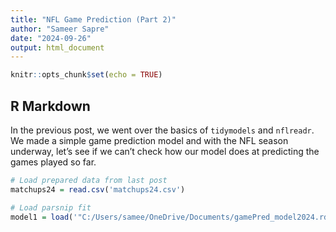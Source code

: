 ```yaml
---
title: "NFL Game Prediction (Part 2)"
author: "Sameer Sapre"
date: "2024-09-26"
output: html_document
---
```


```r
knitr::opts_chunk$set(echo = TRUE)
```

## R Markdown

In the previous post, we went over the basics of `tidymodels` and `nflreadr`. We made a simple game prediction model and with the NFL season underway, let's see if we can't check how our model does at predicting the games played so far.

```r
# Load prepared data from last post
matchups24 = read.csv('matchups24.csv')

# Load parsnip fit
model1 = load('"C:/Users/samee/OneDrive/Documents/gamePred_model2024.rda"')
```


